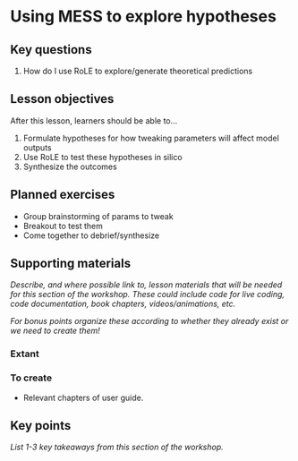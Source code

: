 # Using MESS to explore hypotheses

## Key questions

1. How do I use RoLE to explore/generate theoretical predictions

## Lesson objectives

After this lesson, learners should be able to...

1. Formulate hypotheses for how tweaking parameters will affect model outputs
1. Use RoLE to test these hypotheses in silico
1. Synthesize the outcomes

## Planned exercises

* Group brainstorming of params to tweak
* Breakout to test them
* Come together to debrief/synthesize

## Supporting materials

_Describe, and where possible link to, lesson materials that will be needed for this section of the workshop. These could include code for live coding, code documentation, book chapters, videos/animations, etc._

_For bonus points organize these according to whether they already exist or we need to create them!_

### Extant

### To create

* Relevant chapters of user guide.

## Key points

_List 1-3 key takeaways from this section of the workshop._
